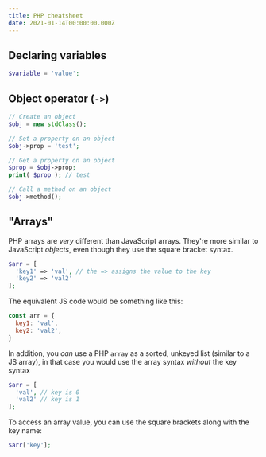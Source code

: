 ```yaml
---
title: PHP cheatsheet
date: 2021-01-14T00:00:00.000Z
---
```


## Declaring variables

```php
$variable = 'value';
```

## Object operator (`->`)

```php
// Create an object
$obj = new stdClass();

// Set a property on an object
$obj->prop = 'test';

// Get a property on an object
$prop = $obj->prop;
print( $prop ); // test

// Call a method on an object
$obj->method();
```

## "Arrays"

PHP arrays are _very_ different than JavaScript arrays. They're more similar to JavaScript _objects_, even though they use the square bracket syntax.

```php
$arr = [
  'key1' => 'val', // the => assigns the value to the key
  'key2' => 'val2'
];
```

The equivalent JS code would be something like this:

```js
const arr = {
  key1: 'val',
  key2: 'val2',
}
```

In addition, you _can_ use a PHP `array` as a sorted, unkeyed list (similar to a JS array), in that case you would use the array syntax _without_ the key syntax

```php
$arr = [
  'val', // key is 0
  'val2' // key is 1
];
```

To access an array value, you can use the square brackets along with the key name:

```php
$arr['key'];
```
